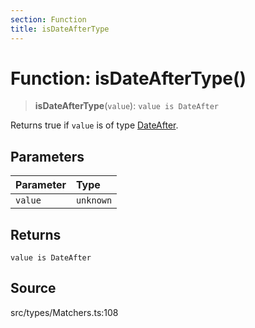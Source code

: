 ```yaml
---
section: Function
title: isDateAfterType
---
```


# Function: isDateAfterType()

> **isDateAfterType**(`value`): `value is DateAfter`

Returns true if `value` is of type [DateAfter](/api/latest/type-aliases/DateAfter.mdx).

## Parameters

| Parameter | Type |
| :------ | :------ |
| `value` | `unknown` |

## Returns

`value is DateAfter`

## Source

src/types/Matchers.ts:108
